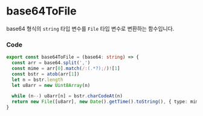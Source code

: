 
<BackTop />

# base64ToFile

base64 형식의 `string` 타입 변수를 `File` 타입 변수로 변환하는 함수입니다.

### Code

```ts filename="services/utils/index.ts"
export const base64ToFile = (base64: string) => {
  const arr = base64.split(',')
  const mime = arr[0].match(/:(.*?);/)![1]
  const bstr = atob(arr[1])
  let n = bstr.length
  let u8arr = new Uint8Array(n)

  while (n--) u8arr[n] = bstr.charCodeAt(n)
  return new File([u8arr], new Date().getTime().toString(), { type: mime })
}
```

<Comment />

